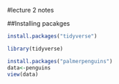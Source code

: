 #lecture 2 notes

##Installing pacakges

```r
install.packages("tidyverse")
```

```r
library(tidyverse)
```
```r
install.packages("palmerpenguins")
data<-penguins
view(data)
```
















